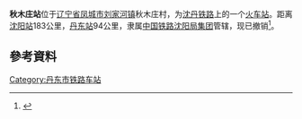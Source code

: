 {{Infobox China railway station
|车站名称 = 秋木庄站
|车站名称拼音 = Qiumuzhuang
|图片 = 
|图片介紹 = 
|车站位置 = [[辽宁省|辽宁省]][[凤城市|凤城市]][[刘家河镇|刘家河镇]]秋木庄村
|坐标 = 
|code = 55052<ref>{{cite book|author=铁道部电子计算技术中心, 铁道部运输局|title=铁路车站站名代码表：TMIS使用|publisher=中国铁道出版社|location=北京|year=1998|isbn=9787113030995|pages=134}}</ref>
|commercial_code = QZT
|线路 = [[沈丹铁路|沈丹铁路]]
|归属 = [[中国铁路沈阳局集团|中国铁路沈阳局集团]]
|车站等级 = 
|月台数目 = 
|網站 = 
}}

'''秋木庄站'''位于[[辽宁省|辽宁省]][[凤城市|凤城市]][[刘家河镇|刘家河镇]]秋木庄村，为[[沈丹铁路|沈丹铁路]]上的一个[[鐵路車站|火车站]]。距离[[沈阳站|沈阳站]]183公里，[[丹东站|丹东站]]94公里，隶属[[中国铁路沈阳局集团|中国铁路沈阳局集团]]管辖，现已撤销<ref>{{Cite web|title=沈铁撤销130多个火车站|url=http://news.sina.com.cn/s/2003-08-19/0811591805s.shtml|accessdate=2021-03-19|work=news.sina.com.cn}}</ref>。

{{start rail box|[[中華人民共和國鐵路運輸|中国铁路]]}}
{{s-inop|[[刘家河站|刘家河站]]}}
{{s-line|[[沈丹铁路|沈丹铁路]]}}
{{s-inop|[[鸡冠山站|鸡冠山站]]}}
{{end box}}

== 參考資料 ==
<references />
{{沈丹铁路}}

[[Category:丹东市铁路车站|Category:丹东市铁路车站]]

{{China-rail-stub}}